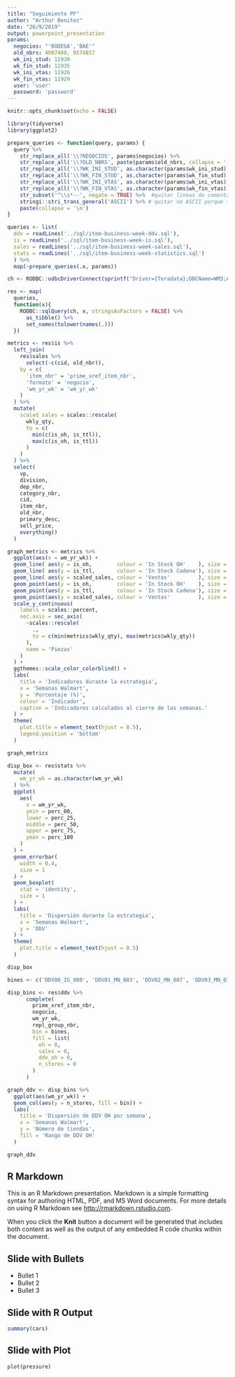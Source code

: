 ```yaml
---
title: "Seguimiento PF"
author: "Arthur Benitez"
date: "26/9/2019"
output: powerpoint_presentation
params:
  negocios: "'BODEGA','BAE'"
  old_nbrs: 4007408, 9574857
  wk_ini_stud: 11930
  wk_fin_stud: 11935
  wk_ini_vtas: 11926
  wk_fin_vtas: 11929
  user: 'user'
  password: 'password'
---
```


```r
knitr::opts_chunk$set(echo = FALSE)
```

```r
library(tidyverse)
library(ggplot2)

prepare_queries <- function(query, params) {
  query %>% 
    str_replace_all('\\?NEGOCIOS', params$negocios) %>%
    str_replace_all('\\?OLD_NBRS', paste(params$old_nbrs, collapse = ',')) %>%
    str_replace_all('\\?WK_INI_STUD', as.character(params$wk_ini_stud)) %>%
    str_replace_all('\\?WK_FIN_STUD', as.character(params$wk_fin_stud)) %>%
    str_replace_all('\\?WK_INI_VTAS', as.character(params$wk_ini_vtas)) %>%
    str_replace_all('\\?WK_FIN_VTAS', as.character(params$wk_fin_vtas)) %>%
    str_subset('^\\s*--', negate = TRUE) %>%  #quitar lineas de comentarios
    stringi::stri_trans_general('ASCII') %>% # quitar no ASCII porque truena en producción
    paste(collapse = '\n')
}

queries <- list(
  ddv = readLines('../sql/item-business-week-ddv.sql'),
  is = readLines('../sql/item-business-week-is.sql'),
  sales = readLines('../sql/item-business-week-sales.sql'),
  stats = readLines('../sql/item-business-week-statistics.sql')
  ) %>%
  map(~prepare_queries(.x, params))

ch <- RODBC::odbcDriverConnect(sprintf("Driver={Teradata};DBCName=WM3;AUTHENTICATION=ldap;AUTHENTICATIONPARAMETER=%s@@%s", params$user, params$password))

res <- map(
  queries,
  function(x){
    RODBC::sqlQuery(ch, x, stringsAsFactors = FALSE) %>% 
      as_tibble() %>% 
      set_names(tolower(names(.)))
  })
```

```r
metrics <- res$is %>% 
  left_join(
    res$sales %>% 
      select(-c(cid, old_nbr)),
    by = c(
      'item_nbr' = 'prime_xref_item_nbr',
      'formato' = 'negocio',
      'wm_yr_wk' = 'wm_yr_wk'
    )
  ) %>% 
  mutate(
    scaled_sales = scales::rescale(
      wkly_qty,
      to = c(
        min(c(is_oh, is_ttl)),
        max(c(is_oh, is_ttl))
      )
    )
  ) %>% 
  select(
    vp,
    division,
    dep_nbr,
    category_nbr,
    cid,
    item_nbr,
    old_nbr,
    primary_desc,
    sell_price,
    everything()
  )

graph_metrics <- metrics %>% 
  ggplot(aes(x = wm_yr_wk)) + 
  geom_line( aes(y = is_oh,        colour = 'In Stock OH'    ), size = 1) + 
  geom_line( aes(y = is_ttl,       colour = 'In Stock Cadena'), size = 1) + 
  geom_line( aes(y = scaled_sales, colour = 'Ventas'         ), size = 1) + 
  geom_point(aes(y = is_oh,        colour = 'In Stock OH'    ), size = 2) + 
  geom_point(aes(y = is_ttl,       colour = 'In Stock Cadena'), size = 2) + 
  geom_point(aes(y = scaled_sales, colour = 'Ventas'         ), size = 2) + 
  scale_y_continuous(
    labels = scales::percent,
    sec.axis = sec_axis(
      ~scales::rescale(
        .,
        to = c(min(metrics$wkly_qty), max(metrics$wkly_qty))
      ),
      name = 'Piezas'
    )
  ) + 
  ggthemes::scale_color_colorblind() + 
  labs(
    title = 'Indicadores durante la estrategia',
    x = 'Semanas Walmart',
    y = 'Porcentaje (%)',
    colour = 'Indicador',
    caption = 'Indicadores calculados al cierre de las semanas.'
  ) + 
  theme(
    plot.title = element_text(hjust = 0.5),
    legend.position = 'bottom'
  )

graph_metrics
```

```r
disp_box <- res$stats %>% 
  mutate(
    wm_yr_wk = as.character(wm_yr_wk)
  ) %>% 
  ggplot(
    aes(
      x = wm_yr_wk,
      ymin = perc_00,
      lower = perc_25,
      middle = perc_50,
      upper = perc_75,
      ymax = perc_100
    )
  ) + 
  geom_errorbar(
    width = 0.4,
    size = 1
  ) + 
  geom_boxplot(
    stat = 'identity',
    size = 1
  ) + 
  labs(
    title = 'Dispersión durante la estrategia',
    x = 'Semanas Walmart',
    y = 'DDV'
  ) + 
  theme(
    plot.title = element_text(hjust = 0.5)
  )

disp_box
```

```r
bines <- c('DDV00_IG_000', 'DDV01_MN_003', 'DDV02_MN_007', 'DDV03_MN_014', 'DDV04_MN_021', 'DDV05_MN_028', 'DDV06_MN_035', 'DDV07_MN_050', 'DDV08_MN_075', 'DDV09_MN_100', 'DDV10_MN_150', 'DDV11_MN_250', 'DDV12_MN_350', 'DDV13_MN_450', 'DDV14_MY_450')

disp_bins <- res$ddv %>% 
      complete(
        prime_xref_item_nbr,
        negocio,
        wm_yr_wk,
        repl_group_nbr,
        bin = bines,
        fill = list(
          oh = 0,
          sales = 0,
          ddv_oh = 0,
          n_stores = 0
        )
      )

graph_ddv <- disp_bins %>% 
  ggplot(aes(wm_yr_wk)) +
  geom_col(aes(y = n_stores, fill = bin)) + 
  labs(
    title = 'Dispersión de DDV OH por semana',
    x = 'Semanas Walmart',
    y = 'Número de tiendas',
    fill = 'Rango de DDV OH'
  )

graph_ddv
```


## R Markdown

This is an R Markdown presentation. Markdown is a simple formatting syntax for authoring HTML, PDF, and MS Word documents. For more details on using R Markdown see <http://rmarkdown.rstudio.com>.

When you click the **Knit** button a document will be generated that includes both content as well as the output of any embedded R code chunks within the document.

## Slide with Bullets

- Bullet 1
- Bullet 2
- Bullet 3

## Slide with R Output

```r
summary(cars)
```

## Slide with Plot

```r
plot(pressure)
```

